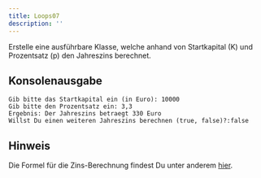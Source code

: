 ```yaml
---
title: Loops07
description: ''
---
```



Erstelle eine ausführbare Klasse, welche anhand von Startkapital (K) und
Prozentsatz (p) den Jahreszins berechnet.

## Konsolenausgabe

```console
Gib bitte das Startkapital ein (in Euro): 10000
Gib bitte den Prozentsatz ein: 3,3
Ergebnis: Der Jahreszins betraegt 330 Euro
Willst Du einen weiteren Jahreszins berechnen (true, false)?:false
```

## Hinweis

Die Formel für die Zins-Berechnung findest Du unter anderem
[hier](https://de.wikipedia.org/wiki/Zinsrechnung).

<Exercise pullRequest="76" branchSuffix="loops/07" />
